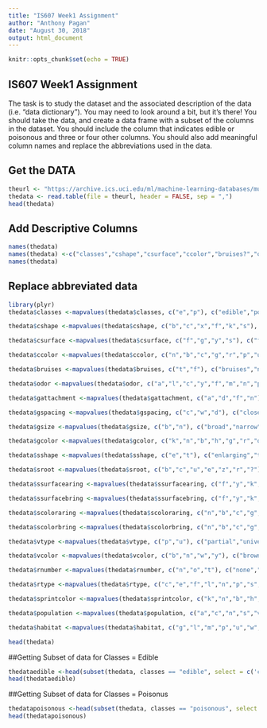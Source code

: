 ```yaml
---
title: "IS607 Week1 Assignment"
author: "Anthony Pagan"
date: "August 30, 2018"
output: html_document
---
```


```r
knitr::opts_chunk$set(echo = TRUE)
```

## IS607 Week1 Assignment
The task is to study the dataset and the associated description of the data (i.e. "data dictionary").  You may need to look around a bit, but it's there!  You should take the data, and create a data frame with a subset of the columns in the dataset.  You should include the column that indicates edible or poisonous and three or four other columns.  You should also add meaningful column names and replace the abbreviations used in the data.

## Get the DATA

```r
theurl <- "https://archive.ics.uci.edu/ml/machine-learning-databases/mushroom/agaricus-lepiota.data"
thedata <- read.table(file = theurl, header = FALSE, sep = ",")
head(thedata)
```

## Add Descriptive Columns

```r
names(thedata)
names(thedata) <-c("classes","cshape","csurface","ccolor","bruises?","odor", "gattachment", "gspacing", "gsize","gcolor", "sshape", "sroot", "ssurfacearing", "ssurfacebring", "scoloraring", "scolorbring", "vtype", "vcolor", "rnumber", "rtype", "sprintcolor", "population", "habitat")
names(thedata)
```

## Replace abbreviated data

```r
library(plyr)
thedata$classes <-mapvalues(thedata$classes, c("e","p"), c("edible","poisonous"))

thedata$cshape <-mapvalues(thedata$cshape, c("b","c","x","f","k","s"), c("bell","conical","convex","flat","knobbed","sunken"))

thedata$csurface <-mapvalues(thedata$csurface, c("f","g","y","s"), c("fibrous","grooves","scaly","smooth"))

thedata$ccolor <-mapvalues(thedata$ccolor, c("n","b","c","g","r","p","u","e","w","y"), c("brown","buff","cinnamon","gray","green","pink","purple","red","white","yellow"))

thedata$bruises <-mapvalues(thedata$bruises, c("t","f"), c("bruises","no"))

thedata$odor <-mapvalues(thedata$odor, c("a","l","c","y","f","m","n","p","s"), c("almond","anise","creosote","fishy","foul","musty","none","pungent","spicy"))

thedata$gattachment <-mapvalues(thedata$gattachment, c("a","d","f","n"), c("attached","descending","free","notched"))

thedata$gspacing <-mapvalues(thedata$gspacing, c("c","w","d"), c("close","crowded","distant"))

thedata$gsize <-mapvalues(thedata$gsize, c("b","n"), c("broad","narrow"))

thedata$gcolor <-mapvalues(thedata$gcolor, c("k","n","b","h","g","r","o","p","u","e","w","y"), c("black","brown","buff","chocolate","gray","green","orange","pink","purple","red","white","yellow"))

thedata$sshape <-mapvalues(thedata$sshape, c("e","t"), c("enlarging","tapering"))

thedata$sroot <-mapvalues(thedata$sroot, c("b","c","u","e","z","r","?"), c("bulubous","clud","cup","equal","rhizomorphs","rooted","missing"))

thedata$ssurfacearing <-mapvalues(thedata$ssurfacearing, c("f","y","k","s"), c("fibrous","scaly","silky","smooth"))

thedata$ssurfacebring <-mapvalues(thedata$ssurfacebring, c("f","y","k","s"), c("fibrous","scaly","silky","smooth"))

thedata$scoloraring <-mapvalues(thedata$scoloraring, c("n","b","c","g","o","p","e","w","y"), c("brown","buff","cinnamon","gray","orange","pink","red","white","yellow"))

thedata$scolorbring <-mapvalues(thedata$scolorbring, c("n","b","c","g","o","p","e","w","y"), c("brown","buff","cinnamon","gray","orange","pink","red","white","yellow"))

thedata$vtype <-mapvalues(thedata$vtype, c("p","u"), c("partial","universal"))

thedata$vcolor <-mapvalues(thedata$vcolor, c("b","n","w","y"), c("brown","orange","white","yellow"))

thedata$rnumber <-mapvalues(thedata$rnumber, c("n","o","t"), c("none","one","two"))

thedata$rtype <-mapvalues(thedata$rtype, c("c","e","f","l","n","p","s","z"), c("coweboy","evanescent","flaring","large","none","pendant","sheathing","zone"))

thedata$sprintcolor <-mapvalues(thedata$sprintcolor, c("k","n","b","h","r","o","u","w","y"), c("black","brown","buff","chocolate","green","orange","purple","white","yellow"))

thedata$population <-mapvalues(thedata$population, c("a","c","n","s","v","y"), c("abundant","clustered","numerous","scattered","several","solitary"))

thedata$habitat <-mapvalues(thedata$habitat, c("g","l","m","p","u","w","d"), c("grasses","leaves","meadows","paths","urban","waste","woods"))

head(thedata)

```

##Getting Subset of data for Classes = Edible

```r
thedataedible <-head(subset(thedata, classes == "edible", select = c('classes','sshape','rnumber','vcolor','population','odor','gspacing','habitat')))
head(thedataedible)
```

##Getting Subset of data for Classes = Poisonus

```r
thedatapoisonous <-head(subset(thedata, classes == "poisonous", select = c('classes','sshape','rnumber','vcolor','population','odor','gspacing','habitat')))
head(thedatapoisonous)
```

